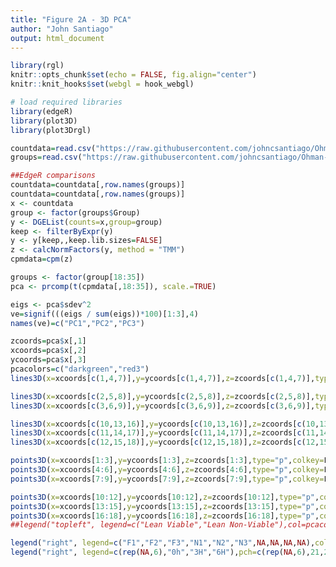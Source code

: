 ```yaml
---
title: "Figure 2A - 3D PCA"
author: "John Santiago"
output: html_document
---
```


```r
library(rgl)
knitr::opts_chunk$set(echo = FALSE, fig.align="center")
knitr::knit_hooks$set(webgl = hook_webgl)

```

```r
# load required libraries 
library(edgeR)
library(plot3D)
library(plot3Drgl)

countdata=read.csv("https://raw.githubusercontent.com/johncsantiago/Ohman-2021/master/Data/mgh_raw_countdata.csv",row.names=1)
groups=read.csv("https://raw.githubusercontent.com/johncsantiago/Ohman-2021/master/Data/mgh_metadata.csv",row.names=1)

##EdgeR comparisons
countdata=countdata[,row.names(groups)]
countdata=countdata[,row.names(groups)]
x <- countdata
group <- factor(groups$Group)
y <- DGEList(counts=x,group=group)
keep <- filterByExpr(y)
y <- y[keep,,keep.lib.sizes=FALSE] 
z <- calcNormFactors(y, method = "TMM") 
cpmdata=cpm(z)

groups <- factor(group[18:35])
pca <- prcomp(t(cpmdata[,18:35]), scale.=TRUE) 

eigs <- pca$sdev^2
ve=signif(((eigs / sum(eigs))*100)[1:3],4)
names(ve)=c("PC1","PC2","PC3")
```

```r
zcoords=pca$x[,1]
xcoords=pca$x[,2]
ycoords=pca$x[,3]
pcacolors=c("darkgreen","red3")
lines3D(x=xcoords[c(1,4,7)],y=ycoords[c(1,4,7)],z=zcoords[c(1,4,7)],type="l",colkey=F,col="darkgreen",xlim=c(min(xcoords),max(xcoords)),zlim=c(min(zcoords),max(zcoords)),ylim=c(min(ycoords),max(ycoords)),zlab=paste0("PC1 (",ve[1],"%)"),xlab=paste0("PC2 (",ve[2],"%)"),ylab=paste0("PC3 (",ve[3],"%)"),lty=1,axes=T,ticktype="detailed",box=T,bty="b2", theta=40, phi=20,r=4,lwd=2)

lines3D(x=xcoords[c(2,5,8)],y=ycoords[c(2,5,8)],z=zcoords[c(2,5,8)],type="l",colkey=F,col="darkgreen",add=T,lty=2,lwd=2)
lines3D(x=xcoords[c(3,6,9)],y=ycoords[c(3,6,9)],z=zcoords[c(3,6,9)],type="l",colkey=F,col="darkgreen",add=T,lty=3,lwd=2)

lines3D(x=xcoords[c(10,13,16)],y=ycoords[c(10,13,16)],z=zcoords[c(10,13,16)],type="l",colkey=F,col="firebrick",add=T,lty=1,lwd=2)
lines3D(x=xcoords[c(11,14,17)],y=ycoords[c(11,14,17)],z=zcoords[c(11,14,17)],type="l",colkey=F,col="firebrick",add=T,lty=2,lwd=2)
lines3D(x=xcoords[c(12,15,18)],y=ycoords[c(12,15,18)],z=zcoords[c(12,15,18)],type="l",colkey=F,col="firebrick",add=T,lty=3,lwd=2)

points3D(x=xcoords[1:3],y=ycoords[1:3],z=zcoords[1:3],type="p",colkey=F,col="darkgreen",add=T,pch=21,bg="limegreen",cex=2)
points3D(x=xcoords[4:6],y=ycoords[4:6],z=zcoords[4:6],type="p",colkey=F,col="darkgreen",add=T,pch=24,bg="limegreen",cex=2)
points3D(x=xcoords[7:9],y=ycoords[7:9],z=zcoords[7:9],type="p",colkey=F,col="darkgreen",add=T,pch=22,bg="limegreen",cex=2)

points3D(x=xcoords[10:12],y=ycoords[10:12],z=zcoords[10:12],type="p",colkey=F,col="firebrick4",add=T,pch=21,bg="red",cex=2)
points3D(x=xcoords[13:15],y=ycoords[13:15],z=zcoords[13:15],type="p",colkey=F,col="firebrick4",add=T,pch=24,bg="red",cex=2)
points3D(x=xcoords[16:18],y=ycoords[16:18],z=zcoords[16:18],type="p",colkey=F,col="firebrick4",add=T,pch=22,bg="red",cex=2)
##legend("topleft", legend=c("Lean Viable","Lean Non-Viable"),col=pcacolors[c(1,2)],lty=1,bty="n",lwd=2)

legend("right", legend=c("F1","F2","F3","N1","N2","N3",NA,NA,NA,NA),col=c("darkgreen","darkgreen","darkgreen", "darkred","darkred","darkred",NA,NA,NA,NA),lty=c(1,2,3,1,2,3,NA,NA,NA,NA),bty="n",lwd=2,cex=1.5)
legend("right", legend=c(rep(NA,6),"0h","3H","6H"),pch=c(rep(NA,6),21,24,22),bty="n",pt.bg="black",cex=1.5)
```